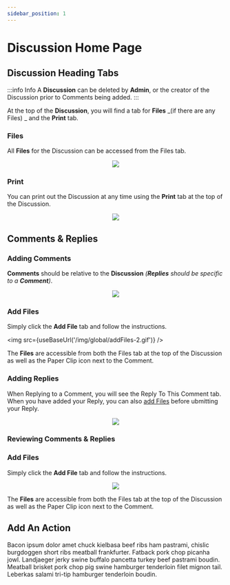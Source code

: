 ```yaml
---
sidebar_position: 1
---
```



# Discussion Home Page

## Discussion Heading Tabs

:::info Info
A **Discussion** can be deleted by **Admin**, or the creator of the Discussion prior to Comments being added.
:::

At the top of the **Discussion**, you will find a tab for **Files** _(if there are any Files)
_ and the **Print** tab.

### Files

All **Files** for the Discussion can be accessed from the Files tab.

<center>
	<img src={useBaseUrl('/img/global/openFiles.gif')} />
</center>

### Print

You can print out the Discussion at any time using the **Print** tab at the top of the Discussion.

<center>
	<img src={useBaseUrl('/img/global/print.gif')} />
</center>

## Comments & Replies

### Adding Comments

**Comments** should be relative to the **Discussion** _(**Replies** should be specific to a **Comment**)_.

<center>
	<img src={useBaseUrl('/img/global/addingComments-2.gif')} />
</center>

### Add Files

Simply click the **Add File** tab and follow the instructions.

<img src={useBaseUrl('/img/global/addFiles-2.gif')} />

The **Files** are accessible from both the Files tab at the top of the Discussion as well as the Paper Clip icon next to the Comment.

### Adding Replies

When Replying to a Comment, you will see the Reply To This Comment tab. When you have added your Reply, you can also [add Files](#add-files) before ubmitting your Reply.

<center>
	<img src={useBaseUrl('/img/global/addingReplies-2.gif')} />
</center>

### Reviewing Comments & Replies

<Tabs>
	<TabItem value='apple' label='Expanding' default>
		<Expanding />
	</TabItem>
	<TabItem value='orange' label='Sorting'>
		<Sorting />
	</TabItem>
</Tabs>

### Add Files

Simply click the **Add File** tab and follow the instructions.

<center>
	<img src={useBaseUrl('/img/global/addFiles.gif')} />
</center>

The **Files** are accessible from both the Files tab at the top of the Discussion as well as the Paper Clip icon next to the Comment.

## Add An Action

<div className='red-highlight'>
	Bacon ipsum dolor amet chuck kielbasa beef ribs ham pastrami, chislic
	burgdoggen short ribs meatball frankfurter. Fatback pork chop picanha jowl.
	Landjaeger jerky swine buffalo pancetta turkey beef pastrami boudin. Meatball
	brisket pork chop pig swine hamburger tenderloin filet mignon tail. Leberkas
	salami tri-tip hamburger tenderloin boudin.
</div>
